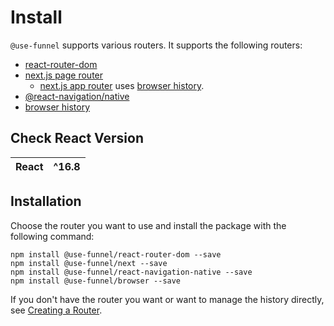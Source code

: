 # Install

`@use-funnel` supports various routers. It supports the following routers:

- [react-router-dom](https://reactrouter.com/web/guides/quick-start)
- [next.js page router](https://nextjs.org/docs/pages)
  - [next.js app router](https://nextjs.org/docs/app-building) uses [browser history](https://developer.mozilla.org/en-US/docs/Web/API/History).
- [@react-navigation/native](https://reactnavigation.org/docs/getting-started)
- [browser history](https://developer.mozilla.org/en-US/docs/Web/API/History)

## Check React Version

| React | ^16.8 |
| :---: | :---: |

## Installation

Choose the router you want to use and install the package with the following command:

```shell npm2yarn
npm install @use-funnel/react-router-dom --save
npm install @use-funnel/next --save
npm install @use-funnel/react-navigation-native --save
npm install @use-funnel/browser --save
```

If you don't have the router you want or want to manage the history directly, see [Creating a Router](/docs/custom-router).